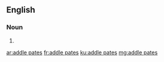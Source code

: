 {{also|addlepates}}
==English==

===Noun===
{{head|en|noun plural form}}

# {{plural of|addle pate|lang=en}}

[[ar:addle pates]]
[[fr:addle pates]]
[[ku:addle pates]]
[[mg:addle pates]]